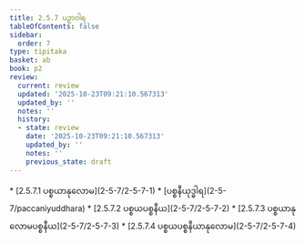 ```yaml
---
title: 2.5.7 ပဉှာဝါရ
tableOfContents: false
sidebar:
  order: 7
type: tipitaka
basket: ab
book: p2
review:
  current: review
  updated: '2025-10-23T09:21:10.567313'
  updated_by: ''
  notes: ''
  history:
  - state: review
    date: '2025-10-23T09:21:10.567313'
    updated_by: ''
    notes: ''
    previous_state: draft
---
```



<ReviewStatus review={frontmatter.review} showDetails={true} />

<HypothesisAnnotation frontmatter={frontmatter} />

<DynamicBreadcrumb />



<TableOfContents book="p2" section="2.5.7">
* [2.5.7.1 ပစ္စယာနုလောမ](2-5-7/2-5-7-1)
* [ပစ္စနီယုဒ္ဓါရ](2-5-7/paccaniyuddhara)
* [2.5.7.2 ပစ္စယပစ္စနီယ](2-5-7/2-5-7-2)
* [2.5.7.3 ပစ္စယာနုလောမပစ္စနီယ](2-5-7/2-5-7-3)
* [2.5.7.4 ပစ္စယပစ္စနီယာနုလောမ](2-5-7/2-5-7-4)
</TableOfContents>